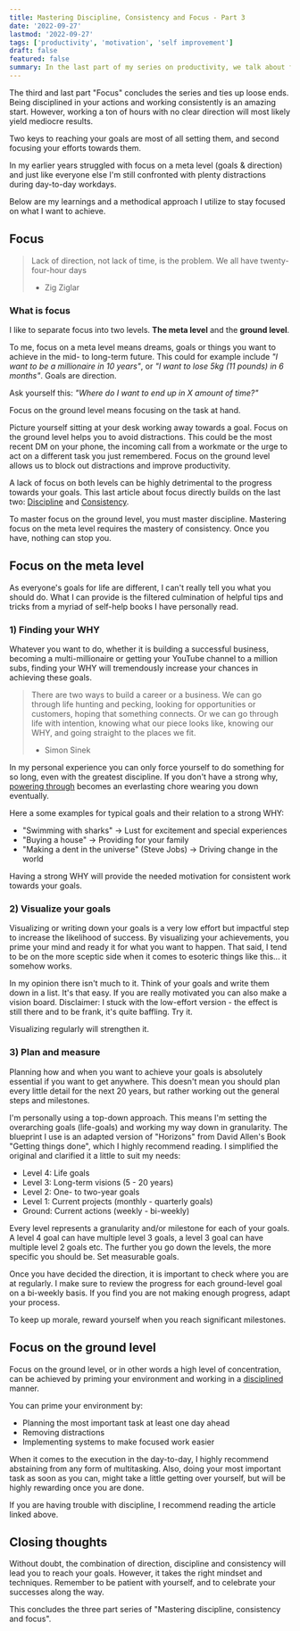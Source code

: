 ```yaml
---
title: Mastering Discipline, Consistency and Focus - Part 3
date: '2022-09-27'
lastmod: '2022-09-27'
tags: ['productivity', 'motivation', 'self improvement']
draft: false
featured: false 
summary: In the last part of my series on productivity, we talk about focus. Knowing how to focus is an absolute necessity for anybody with an ambitious goal.
---
```


The third and last part "Focus" concludes the series and ties up loose ends. Being disciplined in your actions and
working consistently is an amazing start. However, working a ton of hours with no clear direction will most likely yield
mediocre results.

Two keys to reaching your goals are most of all setting them, and second focusing your efforts towards them.

In my earlier years struggled with focus on a meta level (goals & direction) and just like everyone else I'm still
confronted with plenty distractions during day-to-day workdays.

Below are my learnings and a methodical approach I utilize to stay focused on what I want to achieve.

## Focus

> Lack of direction, not lack of time, is the problem.
> We all have twenty-four-hour days
> - Zig Ziglar

### What is focus

I like to separate focus into two levels. **The meta level** and the **ground level**.

To me, focus on a meta level means dreams, goals or things you want to achieve in the mid- to long-term future. This
could for example include _"I want to be a millionaire in 10 years"_, or _"I want to lose 5kg (11 pounds) in 6 months"_.
Goals are direction.

Ask yourself this: _"Where do I want to end up in X amount of time?"_

Focus on the ground level means focusing on the task at hand.

Picture yourself sitting at your desk working away towards a goal. Focus on the ground level helps you to avoid
distractions. This could be the most recent DM on your phone, the incoming call from a workmate or the urge to act on a
different task you just remembered. Focus on the ground level allows us to block out distractions and improve
productivity.

A lack of focus on both levels can be highly detrimental to the progress towards your goals. This last article about
focus directly builds on the last two: [Discipline](/blog/mastering-discipline-consistency-and-focus-part-1#discipline)
and [Consistency](/blog/mastering-discipline-consistency-and-focus-part-2#consistency).

To master focus on the ground level, you must master discipline. Mastering focus on the meta level requires the
mastery of consistency. Once you have, nothing can stop you.

## Focus on the meta level

As everyone's goals for life are different, I can't really tell you what you should do. What I can provide is the filtered
culmination of helpful tips and tricks from a myriad of self-help books I have personally read.

### 1) Finding your WHY

Whatever you want to do, whether it is building a successful business, becoming a multi-millionaire or getting your
YouTube channel to a million subs, finding your WHY will tremendously increase your chances in achieving these goals.

> There are two ways to build a career or a business. We can go through life hunting and pecking, looking for
> opportunities or customers, hoping that something connects. Or we can go through life with intention, knowing what
> our piece looks like, knowing our WHY, and going straight to the places we fit.
> - Simon Sinek

In my personal experience you can only force yourself to do something for so long, even with the greatest discipline.
If you don't have a strong why, [powering through](/blog/mastering-discipline-consistency-and-focus-part-1#2-how-to-keep-doing-hard-things)
becomes an everlasting chore wearing you down eventually.

Here a some examples for typical goals and their relation to a strong WHY:
- "Swimming with sharks" -> Lust for excitement and special experiences
- "Buying a house" -> Providing for your family
- "Making a dent in the universe" (Steve Jobs) -> Driving change in the world

Having a strong WHY will provide the needed motivation for consistent work towards your goals.

### 2) Visualize your goals

Visualizing or writing down your goals is a very low effort but impactful step to increase the likelihood of success. By
visualizing your achievements, you prime your mind and ready it for what you want to happen. That said, I tend to be on
the more sceptic side when it comes to esoteric things like this... it somehow works.

In my opinion there isn't much to it. Think of your goals and write them down in a list. It's that easy. If you are
really motivated you can also make a vision board. Disclaimer: I stuck with the low-effort version - the effect is still
there and to be frank, it's quite baffling. Try it.

Visualizing regularly will strengthen it.

### 3) Plan and measure

Planning how and when you want to achieve your goals is absolutely essential if you want to get anywhere. This doesn't
mean you should plan every little detail for the next 20 years, but rather working out the general steps and milestones.

I'm personally using a top-down approach. This means I'm setting the overarching goals (life-goals) and working my way
down in granularity. The blueprint I use is an adapted version of "Horizons" from David Allen's Book "Getting things
done", which I highly recommend reading. I simplified the original and clarified it a little to suit my needs:

- Level 4: Life goals
- Level 3: Long-term visions (5 - 20 years)
- Level 2: One- to two-year goals
- Level 1: Current projects (monthly - quarterly goals)
- Ground: Current actions (weekly - bi-weekly)

Every level represents a granularity and/or milestone for each of your goals. A level 4 goal can have multiple level 3
goals, a level 3 goal can have multiple level 2 goals etc. The further you go down the levels, the more specific you
should be. Set measurable goals.

Once you have decided the direction, it is important to check where you are at regularly. I make sure to review the
progress for each ground-level goal on a bi-weekly basis. If you find you are not making enough progress, adapt your
process.

To keep up morale, reward yourself when you reach significant milestones.

## Focus on the ground level

Focus on the ground level, or in other words a high level of concentration, can be achieved by priming your environment
and working in a [disciplined](/blog/mastering-discipline-consistency-and-focus-part-1) manner.


You can prime your environment by:
- Planning the most important task at least one day ahead
- Removing distractions
- Implementing systems to make focused work easier

When it comes to the execution in the day-to-day, I highly recommend abstaining from any form of multitasking. Also,
doing your most important task as soon as you can, might take a little getting over yourself, but will be highly
rewarding once you are done.

If you are having trouble with discipline, I recommend reading the article linked above.

## Closing thoughts

Without doubt, the combination of direction, discipline and consistency will lead you to reach your goals. However, it
takes the right mindset and techniques. Remember to be patient with yourself, and to celebrate your successes along the
way.

This concludes the three part series of "Mastering discipline, consistency and focus".